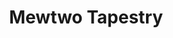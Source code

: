 ---
title: "Mewtwo Tapestry"
meta_title: "Mewtwo Tapestry craft"
description: "Craft de Mewtwo Tapestry"
rank: "s"
draft: false
name: "Mewtwo Tapestry"
recipe_img: "https://wiki.pokexgames.com/images/2/26/Mewtwo_Tapestry.png"
level: 100
craft_time: 259200
result: 1
value_npc: 1
ingredients:
  - name: "Silk"
    quantity: 10
    item_img: "https://wiki.pokexgames.com/images/e/e0/Silk.PNG"
    value_npc: 1
  - name: "White Tapestry"
    quantity: 1
    item_img: "https://wiki.pokexgames.com/images/9/90/White_Tapestry.png"
    value_npc: 1
  - name: "Future Orb"
    quantity: 500
    item_img: "https://wiki.pokexgames.com/images/8/86/FutureooOrb.png"
    value_npc: 1
  - name: "Psychic Spoon"
    quantity: 50
    item_img: "https://wiki.pokexgames.com/images/2/28/Psychic_Spoon.png"
    value_npc: 1
  - name: "Linearly Guided Hypnosis"
    quantity: 25
    item_img: "https://wiki.pokexgames.com/images/2/2d/Linearly_Guided_Hypnose.png"
    value_npc: 1
  - name: "Strange Antenna"
    quantity: 130
    item_img: "https://wiki.pokexgames.com/images/2/27/Strange_Antenna.png"
    value_npc: 1
  - name: "Refined Fashion Point"
    quantity: 4
    item_img: "https://wiki.pokexgames.com/images/6/69/Refined_Fashion_Point.png"
    value_npc: 1
---